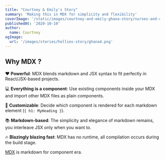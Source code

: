 ```yaml
---
title: "Courtney & Emily's Story"
summary: 'Making this in MDX for simplicity and flexibility'
coverImage: '/static/images/courtney-and-emily-ghana-story/nurses-and-children.png'
publishedAt: '2020-10-10'
author:
  name: Courtney
ogImage:
  url: '/images/stories/hollies-story/ghana4.png'
---
```


## Why MDX ?

❤️ **Powerful**: MDX blends markdown and JSX syntax to fit perfectly in
React/JSX-based projects.

💻 **Everything is a component**: Use existing components inside your
MDX and import other MDX files as plain components.

🔧 **Customizable**: Decide which component is rendered for each markdown
element (`{ h1: MyHeading }`).

📚 **Markdown-based**: The simplicity and elegance of markdown remains,
you interleave JSX only when you want to.

🔥 **Blazingly blazing fast**: MDX has no runtime, all compilation occurs
during the build stage.

[MDX](https://mdxjs.com) is markdown for component era.

